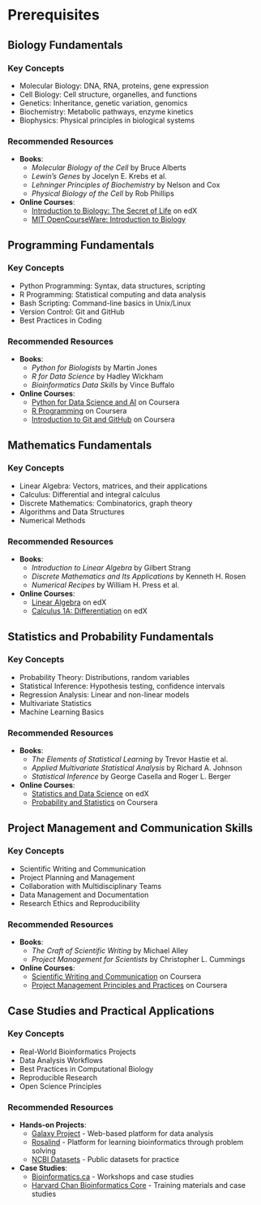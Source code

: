 # Prerequisites

## Biology Fundamentals

### Key Concepts
- Molecular Biology: DNA, RNA, proteins, gene expression
- Cell Biology: Cell structure, organelles, and functions
- Genetics: Inheritance, genetic variation, genomics
- Biochemistry: Metabolic pathways, enzyme kinetics
- Biophysics: Physical principles in biological systems

### Recommended Resources
- **Books**:
  - *Molecular Biology of the Cell* by Bruce Alberts
  - *Lewin's Genes* by Jocelyn E. Krebs et al.
  - *Lehninger Principles of Biochemistry* by Nelson and Cox
  - *Physical Biology of the Cell* by Rob Phillips

- **Online Courses**:
  - [Introduction to Biology: The Secret of Life](https://www.edx.org/course/introduction-to-biology-the-secret-of-life) on edX
  - [MIT OpenCourseWare: Introduction to Biology](https://ocw.mit.edu/courses/7-01sc-fundamentals-of-biology-fall-2011/)

## Programming Fundamentals

### Key Concepts
- Python Programming: Syntax, data structures, scripting
- R Programming: Statistical computing and data analysis
- Bash Scripting: Command-line basics in Unix/Linux
- Version Control: Git and GitHub
- Best Practices in Coding

### Recommended Resources
- **Books**:
  - *Python for Biologists* by Martin Jones
  - *R for Data Science* by Hadley Wickham
  - *Bioinformatics Data Skills* by Vince Buffalo

- **Online Courses**:
  - [Python for Data Science and AI](https://www.coursera.org/learn/python-for-applied-data-science-ai) on Coursera
  - [R Programming](https://www.coursera.org/learn/r-programming) on Coursera
  - [Introduction to Git and GitHub](https://www.coursera.org/learn/introduction-git-github) on Coursera

## Mathematics Fundamentals

### Key Concepts
- Linear Algebra: Vectors, matrices, and their applications
- Calculus: Differential and integral calculus
- Discrete Mathematics: Combinatorics, graph theory
- Algorithms and Data Structures
- Numerical Methods

### Recommended Resources
- **Books**:
  - *Introduction to Linear Algebra* by Gilbert Strang
  - *Discrete Mathematics and Its Applications* by Kenneth H. Rosen
  - *Numerical Recipes* by William H. Press et al.

- **Online Courses**:
  - [Linear Algebra](https://www.edx.org/course/linear-algebra-foundations-to-frontiers) on edX
  - [Calculus 1A: Differentiation](https://www.edx.org/course/calculus-1a-differentiation) on edX

## Statistics and Probability Fundamentals

### Key Concepts
- Probability Theory: Distributions, random variables
- Statistical Inference: Hypothesis testing, confidence intervals
- Regression Analysis: Linear and non-linear models
- Multivariate Statistics
- Machine Learning Basics

### Recommended Resources
- **Books**:
  - *The Elements of Statistical Learning* by Trevor Hastie et al.
  - *Applied Multivariate Statistical Analysis* by Richard A. Johnson
  - *Statistical Inference* by George Casella and Roger L. Berger

- **Online Courses**:
  - [Statistics and Data Science](https://www.edx.org/professional-certificate/mitx-statistics-and-data-science) on edX
  - [Probability and Statistics](https://www.coursera.org/learn/probability-intro) on Coursera

## Project Management and Communication Skills

### Key Concepts
- Scientific Writing and Communication
- Project Planning and Management
- Collaboration with Multidisciplinary Teams
- Data Management and Documentation
- Research Ethics and Reproducibility

### Recommended Resources
- **Books**:
  - *The Craft of Scientific Writing* by Michael Alley
  - *Project Management for Scientists* by Christopher L. Cummings

- **Online Courses**:
  - [Scientific Writing and Communication](https://www.coursera.org/learn/sciwrite) on Coursera
  - [Project Management Principles and Practices](https://www.coursera.org/learn/project-management) on Coursera

## Case Studies and Practical Applications

### Key Concepts
- Real-World Bioinformatics Projects
- Data Analysis Workflows
- Best Practices in Computational Biology
- Reproducible Research
- Open Science Principles

### Recommended Resources
- **Hands-on Projects**:
  - [Galaxy Project](https://galaxyproject.org/) - Web-based platform for data analysis
  - [Rosalind](http://rosalind.info/) - Platform for learning bioinformatics through problem solving
  - [NCBI Datasets](https://www.ncbi.nlm.nih.gov/datasets/) - Public datasets for practice

- **Case Studies**:
  - [Bioinformatics.ca](https://bioinformatics.ca/) - Workshops and case studies
  - [Harvard Chan Bioinformatics Core](https://hbctraining.github.io/main/) - Training materials and case studies 
